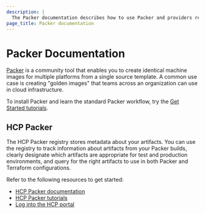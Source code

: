```yaml
---
description: |
  The Packer documentation describes how to use Packer and providers reference information for configuring Packer templates.
page_title: Packer documentation
---
```


# Packer Documentation

[Packer](https://www.packer.io/) is a community tool that enables you to create identical machine images for multiple platforms from a single source template. A common use case is creating "golden images" that teams across an organization can use in cloud infrastructure.

To install Packer and learn the standard Packer workflow, try the [Get Started tutorials](/packer/tutorials).

## HCP Packer

The HCP Packer registry stores metadata about your artifacts. You can use the registry to track information about
artifacts from your Packer builds, clearly designate which artifacts are appropriate for test and production
environments, and query for the right artifacts to use in both Packer and Terraform configurations.

Refer to the following resources to get started: 

- [HCP Packer documentation](/hcp/docs/packer) 
- [HCP Packer tutorials](/packer/tutorials/hcp-get-started)
- [Log into the HCP portal](https://portal.cloud.hashicorp.com)